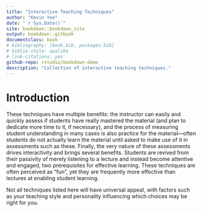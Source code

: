 ```yaml
--- 
title: "Interactive Teaching Techniques"
author: "Kevin Yee"
date: "`r Sys.Date()`"
site: bookdown::bookdown_site
output: bookdown::gitbook
documentclass: book
# bibliography: [book.bib, packages.bib]
# biblio-style: apalike
# link-citations: yes
github-repo: rstudio/bookdown-demo
description: "Collection of interactive teaching techniques."
---
```


# Introduction {#intro}

These techniques have multiple benefits: the instructor can easily and quickly assess if students have really mastered the material (and plan to dedicate more time to it, if necessary), and the process of measuring student understanding in many cases is also practice for the material—often students do not actually learn the material until asked to make use of it in assessments such as these. Finally, the very nature of these assessments drives interactivity and brings several benefits. Students are revived from their passivity of merely listening to a lecture and instead become attentive and engaged, two prerequisites for effective learning. These techniques are often perceived as “fun”, yet they are frequently more effective than lectures at enabling student learning.

Not all techniques listed here will have universal appeal, with factors such as your teaching style and personality influencing which choices may be right for you.